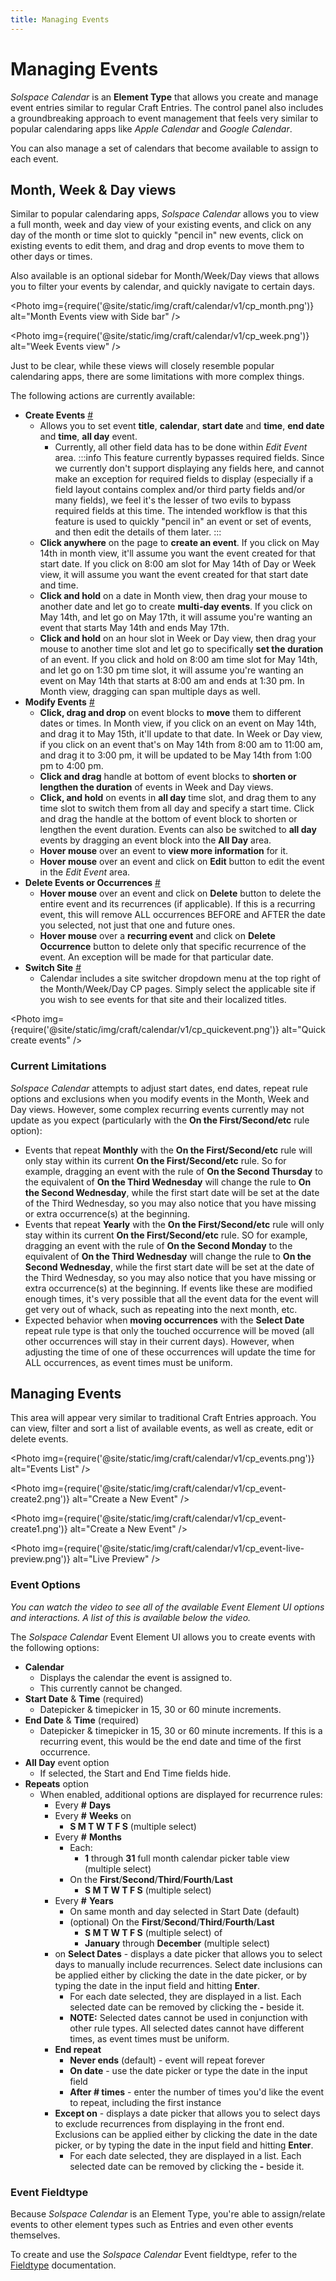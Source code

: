 ```yaml
---
title: Managing Events
---
```




# Managing Events

_Solspace Calendar_ is an **Element Type** that allows you create and manage event entries similar to regular Craft Entries. The control panel also includes a groundbreaking approach to event management that feels very similar to popular calendaring apps like _Apple Calendar_ and _Google Calendar_.

You can also manage a set of calendars that become available to assign to each event.

## Month, Week & Day views

Similar to popular calendaring apps, _Solspace Calendar_ allows you to view a full month, week and day view of your existing events, and click on any day of the month or time slot to quickly "pencil in" new events, click on existing events to edit them, and drag and drop events to move them to other days or times.

Also available is an optional sidebar for Month/Week/Day views that allows you to filter your events by calendar, and quickly navigate to certain days.

<Photo
  img={require('@site/static/img/craft/calendar/v1/cp_month.png')}
  alt="Month Events view with Side bar"
/>

<Photo
  img={require('@site/static/img/craft/calendar/v1/cp_week.png')}
  alt="Week Events view"
/>

Just to be clear, while these views will closely resemble popular calendaring apps, there are some limitations with more complex things.

The following actions are currently available:

- **Create Events** <a href="#create-events" id="create-events" class="docs-anchor">#</a>
  - Allows you to set event **title**, **calendar**, **start date** and **time**, **end date** and **time**, **all day** event.
    - Currently, all other field data has to be done within _Edit Event_ area.
      :::info
      This feature currently bypasses required fields. Since we currently don't support displaying any fields here, and cannot make an exception for required fields to display (especially if a field layout contains complex and/or third party fields and/or many fields), we feel it's the lesser of two evils to bypass required fields at this time. The intended workflow is that this feature is used to quickly "pencil in" an event or set of events, and then edit the details of them later.
      :::
  - **Click anywhere** on the page to **create an event**. If you click on May 14th in month view, it'll assume you want the event created for that start date. If you click on 8:00 am slot for May 14th of Day or Week view, it will assume you want the event created for that start date and time.
  - **Click and hold** on a date in Month view, then drag your mouse to another date and let go to create **multi-day events**. If you click on May 14th, and let go on May 17th, it will assume you're wanting an event that starts May 14th and ends May 17th.
  - **Click and hold** on an hour slot in Week or Day view, then drag your mouse to another time slot and let go to specifically **set the duration** of an event. If you click and hold on 8:00 am time slot for May 14th, and let go on 1:30 pm time slot, it will assume you're wanting an event on May 14th that starts at 8:00 am and ends at 1:30 pm. In Month view, dragging can span multiple days as well.
- **Modify Events** <a href="#modify-events" id="modify-events" class="docs-anchor">#</a>
  - **Click, drag and drop** on event blocks to **move** them to different dates or times. In Month view, if you click on an event on May 14th, and drag it to May 15th, it'll update to that date. In Week or Day view, if you click on an event that's on May 14th from 8:00 am to 11:00 am, and drag it to 3:00 pm, it will be updated to be May 14th from 1:00 pm to 4:00 pm.
  - **Click and drag** handle at bottom of event blocks to **shorten or lengthen the duration** of events in Week and Day views.
  - **Click, and hold** on events in **all day** time slot, and drag them to any time slot to switch them from all day and specify a start time. Click and drag the handle at the bottom of event block to shorten or lengthen the event duration. Events can also be switched to **all day** events by dragging an event block into the **All Day** area.
  - **Hover mouse** over an event to **view more information** for it.
  - **Hover mouse** over an event and click on **Edit** button to edit the event in the _Edit Event_ area.
- **Delete Events or Occurrences** <a href="#delete-events" id="delete-events" class="docs-anchor">#</a>
  - **Hover mouse** over an event and click on **Delete** button to delete the entire event and its recurrences (if applicable). If this is a recurring event, this will remove ALL occurrences BEFORE and AFTER the date you selected, not just that one and future ones.
  - **Hover mouse** over a **recurring event** and click on **Delete Occurrence** button to delete only that specific recurrence of the event. An exception will be made for that particular date.
- **Switch Site** <a href="#switch-site" id="switch-site" class="docs-anchor">#</a>
  - Calendar includes a site switcher dropdown menu at the top right of the Month/Week/Day CP pages. Simply select the applicable site if you wish to see events for that site and their localized titles.

<Photo
  img={require('@site/static/img/craft/calendar/v1/cp_quickevent.png')}
  alt="Quick create events"
/>

### Current Limitations

_Solspace Calendar_ attempts to adjust start dates, end dates, repeat rule options and exclusions when you modify events in the Month, Week and Day views. However, some complex recurring events currently may not update as you expect (particularly with the **On the First/Second/etc** rule option):

- Events that repeat **Monthly** with the **On the First/Second/etc** rule will only stay within its current **On the First/Second/etc** rule. So for example, dragging an event with the rule of **On the Second Thursday** to the equivalent of **On the Third Wednesday** will change the rule to **On the Second Wednesday**, while the first start date will be set at the date of the Third Wednesday, so you may also notice that you have missing or extra occurrence(s) at the beginning.
- Events that repeat **Yearly** with the **On the First/Second/etc** rule will only stay within its current **On the First/Second/etc** rule. SO for example, dragging an event with the rule of **On the Second Monday** to the equivalent of **On the Third Wednesday** will change the rule to **On the Second Wednesday**, while the first start date will be set at the date of the Third Wednesday, so you may also notice that you have missing or extra occurrence(s) at the beginning. If events like these are modified enough times, it's very possible that all the event data for the event will get very out of whack, such as repeating into the next month, etc.
- Expected behavior when **moving occurrences** with the **Select Date** repeat rule type is that only the touched occurrence will be moved (all other occurrences will stay in their current days). However, when adjusting the time of one of these occurrences will update the time for ALL occurrences, as event times must be uniform.

## Managing Events

This area will appear very similar to traditional Craft Entries approach. You can view, filter and sort a list of available events, as well as create, edit or delete events.

<Photo
  img={require('@site/static/img/craft/calendar/v1/cp_events.png')}
  alt="Events List"
/>

<Photo
  img={require('@site/static/img/craft/calendar/v1/cp_event-create2.png')}
  alt="Create a New Event"
/>

<Photo
  img={require('@site/static/img/craft/calendar/v1/cp_event-create1.png')}
  alt="Create a New Event"
/>

<Photo
  img={require('@site/static/img/craft/calendar/v1/cp_event-live-preview.png')}
  alt="Live Preview"
/>

### Event Options

<Player
  url="https://player.vimeo.com/video/167296348"
  muted
  loop
  playing
  width="100%"
  height="100%"
/>
<i>
  You can watch the video to see all of the available Event Element UI options
  and interactions. A list of this is available below the video.
</i>

The _Solspace Calendar_ Event Element UI allows you to create events with the following options:

- **Calendar**
  - Displays the calendar the event is assigned to.
  - This currently cannot be changed.
- **Start Date** & **Time** (required)
  - Datepicker & timepicker in 15, 30 or 60 minute increments.
- **End Date** & **Time** (required)
  - Datepicker & timepicker in 15, 30 or 60 minute increments. If this is a recurring event, this would be the end date and time of the first occurrence.
- **All Day** event option
  - If selected, the Start and End Time fields hide.
- **Repeats** option
  - When enabled, additional options are displayed for recurrence rules:
    - Every **#** **Days**
    - Every **#** **Weeks** on
      - **S M T W T F S** (multiple select)
    - Every **#** **Months**
      - Each:
        - **1** through **31** full month calendar picker table view (multiple select)
      - On the **First**/**Second**/**Third**/**Fourth**/**Last**
        - **S M T W T F S** (multiple select)
    - Every **#** **Years**
      - On same month and day selected in Start Date (default)
      - (optional) On the **First**/**Second**/**Third**/**Fourth**/**Last**
        - **S M T W T F S** (multiple select) of
        - **January** through **December** (multiple select)
    - on **Select Dates** - displays a date picker that allows you to select days to manually include recurrences. Select date inclusions can be applied either by clicking the date in the date picker, or by typing the date in the input field and hitting **Enter**.
      - For each date selected, they are displayed in a list. Each selected date can be removed by clicking the **-** beside it.
      - **NOTE:** Selected dates cannot be used in conjunction with other rule types. All selected dates cannot have different times, as event times must be uniform.
    - **End repeat**
      - **Never ends** (default) - event will repeat forever
      - **On date** - use the date picker or type the date in the input field
      - **After # times** - enter the number of times you'd like the event to repeat, including the first instance
    - **Except on** - displays a date picker that allows you to select days to exclude recurrences from displaying in the front end. Exclusions can be applied either by clicking the date in the date picker, or by typing the date in the input field and hitting **Enter**.
      - For each date selected, they are displayed in a list. Each selected date can be removed by clicking the **-** beside it.

### Event Fieldtype

Because _Solspace Calendar_ is an Element Type, you're able to assign/relate events to other element types such as Entries and even other events themselves.

To create and use the _Solspace Calendar_ Event fieldtype, refer to the [Fieldtype](./fieldtype.mdx) documentation.
